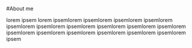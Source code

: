 #About me

lorem ipsem lorem ipsemlorem ipsemlorem ipsemlorem ipsemlorem ipsemlorem ipsemlorem ipsemlorem ipsemlorem ipsemlorem ipsemlorem ipsemlorem ipsemlorem ipsemlorem ipsemlorem ipsemlorem ipsemlorem ipsem
